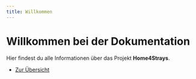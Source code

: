 ```yaml
---
title: Willkommen
---
```


# Willkommen bei der Dokumentation

Hier findest du alle Informationen über das Projekt **Home4Strays**.

- [Zur Übersicht](/docs/overview)
